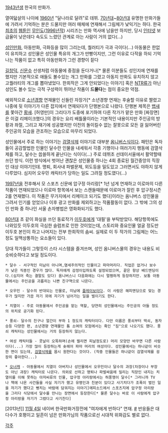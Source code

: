 [[1943년]]생 한국의 만화가. 

열여덟살의 나이에 [[1960년]] "달나라로 달려"로 데뷔. [[70년대]]~[[80년대]] 유명한 만화가들에 가려서 기억하는 분은 드물지만 여러 매체에 연재해서 그림체가 낯익기는 하다. 한국 [[최초]]의 [[웹툰]]인 [[무인도]]([[1996년]]작) 시리즈는 만화 역사에 남을만 하지만, 당시 [[인터넷]] 보급율이 낮은데다 속도도 느렸던 관계로 아는 사람이 거의 없다(...)

[[성인만화]], 아동만화, 극화등을 많이 그리는데, 퀄러티가 극과 극이다(...) 아동물은 한없이 유치하고 성인물은 성인물 특유의 개그가 만빵이지만, 그런 이유로 다작을 하되 기억나는 작품이 없고 특히 아동만화가 그런 경향이 짙다

[[길창덕]], [[신문수]] 선생처럼 아동물에 중점을 둔다거나[* 물론 이분들도 성인지에 연재를 했지만 기본적으로 애들도 볼수있는 개그 만화를 그렸고 아동지 만화도 유치하지 않고 고퀄러티의 개그를 뽑아냈었다. 한희작은 그게 안되었다는 이야기] 혹은 [[NTR]]류가 아닌 성인도 볼수 있는 극적 구성력이 뛰어난 작품이 '''드물다'''는 점이 중요한 약점.

예외적으로 [[소년경향]] 연재물인 신들린 자장가[* 소년경향 연재는 후술할 이유로 짤렸고 나중에 뒷 이야기가 다른 잡지에서 연재되다가 단행본으로 나왔다. 단행본 제목은 [[뱁새]]를 쫓아간 [[황새]]. [허영만]이 그리다가 도중에 포기하여 다른 작가가 맡은 만화 [짜장면]은 이걸 리메이크했다.]의 경우는 요리 배틀물이라는 기본적인 내용이지만 주인공의 방황과 좌절, 그리고 재기에 성공했지만 이전의 돌이킬수 없는 잘못으로 모든 걸 잃어버린 주인공의 모습을 관조하는 모습으로 마무리 되었다.

성인물에서 주로 하는 이야기는 [[검열삭제]] 이야기로 대부분 [[옴니버스]]식이다. 패턴은 독자들이 공감할법한 인물인 달수란 인물을 내세워서 각종 기행이나 여러가지 행동에 검열삭제를 하고, 달수는 씁쓸하게 끝난다는 식이다(...) 주로 데뷔초 선데이서울에서 활약할때 쓰던 방식. 이런 방식에서 벗어난 괜찮은 성인물중 하나는 4회 종료된 월간중앙의 직장인 대상 이야기인데. 명퇴, 회사내 파벌문제, 외도등을 밀도있고 그러면서도 야하지 않게 다루었다. 심지어 오우민 캐릭터가 당하는 일도 그려질 정도였다(...)

[[1997년]]을 전후해서 모 스포츠 신문에 압구정 아리랑[* 1년 넘게 연재하고 이로마의 다른 작품이 연재되었으나 이로마 항목에서 보는 스캔들때문에 이로마가 잘린 후 압구정시즌2를 연재했다. 이 작품은 무가지에서 리메이크 되기도 했다]이라는 옴니버스 성인물을 그려서 인기를 얻었으나 이후 광고 만화를 제외하고는 작품활동이 없다. 그 밖에 그의 성인 만화 중 하나인 서울 손자병법은 영화화되기도 했다.

[[80년대]] 초 같이 화실을 쓰던 동료작가 [[이두호]]에게 '대필'을 부탁받았다. 해당항목에도 나와있듯 이두호의 극심한 슬럼프로 인한 것이었는데, 스토리와 중요인물 얼굴 정도만 이두호 본인이 하고 나머지는 전부 한희작의 솜씨. 실제로 이 두 작가의 그림체는 어느 정도 일맥상통하는 요소들이 있다.


당대 작가들이 그렇듯이 스타 시스템을 즐겨쓰며, 성인 옴니버스물의 경우는 내용도 비슷비슷하다고 보일 정도이다.

 * 달수 - 서구적인 미남이 아니며,염세주의적인 인물이고 파마머리다. 직업은 없거나 보수가 낮은 직종인 경우가 많다. 독자에게 감정이입하도록 설정되었으며, 끝은 항상 배드엔딩이다.(심지어 죽는 결말도 있다) 옴니버스니 다음화에는 다시 멀쩡하게 등장하지만. 보통 아동물에서는 주인공을 괴롭히는 나쁜 친구역으로 나온다.

 * 오우민 - 달수의 반대되는 인물로, 미남에 [[플레이보이]]다. 이 사람은 해피엔딩으로 맞는 경우가 많지만 가끔 자기 꾀에 자기가 넘어가는 일을 벌이기도 한다.

 * 치열이 - 주로 아동물에서 주인공을 맡는 역할, 당연히 성인물에서는 주인공의 아들 정도의 위치로 공기화 된다. 

 * 풍쇠- 달수의 친구나 얼간이 부하 1 정도의 캐릭터이다. 다만 이름은 풍쇠부터 딱쇠, 동자승등 다양한 편, 소년경향 연재물인 톰 소여의 모험에서는 흑인 "짐"으로 나오기도 했다. 풍쇠 캐릭터는 성인물에서는 거의 등장하지 않는다.

 * 여성 캐릭터들 - 콧날이 오똑하며(손에 찔리면 피날정도로) 머리 모양만 바꾸면 다른 사람이다(...) 가장 많이 등장하는게 숏헤어 파마 머리의 여성이다. 성인물에서는 하나같이 비슷한 면이 있는데, [[검열삭제]]를 몹시 원한다는 것이다. (작중 인물들은 하나같이 검열삭제를 굉장히 좋아한다...)

 * [[오너캐]] - 아동물에서 치열이 아버지나 성인물에서 오우민이나 달수의 과장(차장이나 부장도 아닌 과장) 캐릭터로 나온다. 의외로 선하고 명퇴나 파벌싸움에 밀리는 직장인 내지는 치열이를 이해 못하는 아저씨류의 인물, 압구정 아리랑에서는 허풍쟁이 달수[* 그러니까 TV나 책에 나온 사건들을 사실 자기가 했고 유명인과 친분이 있다고 사기치다가 조폭이 벌인 일을 자기가 했다고 뻥치는 바람에 담궈지는 이야기]에피소드에서 스포츠지에 압구정 아리랑을 그리다 식당에서 달수를 만나는 장면에서 등장한다[* 물론 달수는 바로 이 사람에게 압구정 아리랑을 자기가 그렸다고 사기친다]

[2013년]] [[11월 4일]] 네이버 한국만화거장전에 "여자에게 반하다" 연재. [http://comic.naver.com/webtoon/detail.nhn?titleId=590252&no=6&weekday=tue #] 반응들은 대다수가 호평이고 일흔이 넘은 만화가님의 작품으로선 시대적 위화감도 별로 없다. 

[[각주]]

